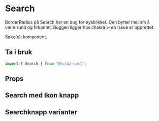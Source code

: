 
<Meta of={SearchStories} />

# Search

<Alert status="info">
  <AlertIcon />
  BorderRadius på Search har en bug for øyeblikket. Den bytter mellom å være rund og firkantet. Buggen ligger hos chakra
  \- en issue er opprettet.
</Alert>

Søkefelt komponent.

## Ta i bruk

```jsx
import { Search } from "@kvib/react";
```

## Props

<Canvas of={SearchStories.Search} />
<Controls of={SearchStories.Search} />

## Search med Ikon knapp

<Canvas of={SearchStories.SearchIconLeft} />
<Canvas of={SearchStories.SearchIconRight} />

## Searchknapp varianter

<Canvas of={SearchStories.SearchButtonVariant} />
